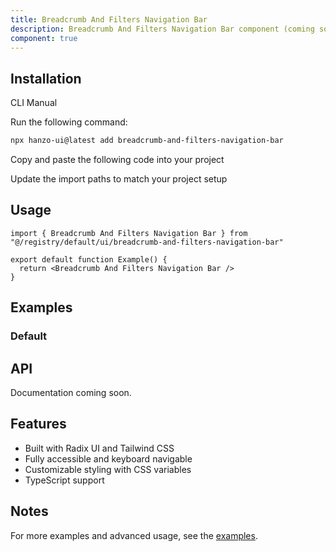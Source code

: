```yaml
---
title: Breadcrumb And Filters Navigation Bar
description: Breadcrumb And Filters Navigation Bar component (coming soon)
component: true
---
```


<ComponentPreview name="breadcrumb-and-filters-navigation-bar-demo" />

## Installation

<Tabs defaultValue="cli">

<TabsList>
  <TabsTrigger value="cli">CLI</TabsTrigger>
  <TabsTrigger value="manual">Manual</TabsTrigger>
</TabsList>

<TabsContent value="cli">

<Steps>

<Step>Run the following command:</Step>

```bash
npx hanzo-ui@latest add breadcrumb-and-filters-navigation-bar
```

</Steps>

</TabsContent>

<TabsContent value="manual">

<Steps>

<Step>Copy and paste the following code into your project</Step>

<ComponentSource name="breadcrumb-and-filters-navigation-bar" />

<Step>Update the import paths to match your project setup</Step>

</Steps>

</TabsContent>

</Tabs>

## Usage

```tsx
import { Breadcrumb And Filters Navigation Bar } from "@/registry/default/ui/breadcrumb-and-filters-navigation-bar"

export default function Example() {
  return <Breadcrumb And Filters Navigation Bar />
}
```

## Examples

### Default

<ComponentPreview name="breadcrumb-and-filters-navigation-bar-demo" />

## API

Documentation coming soon.

## Features

- Built with Radix UI and Tailwind CSS
- Fully accessible and keyboard navigable
- Customizable styling with CSS variables
- TypeScript support

## Notes

For more examples and advanced usage, see the [examples](/examples).
